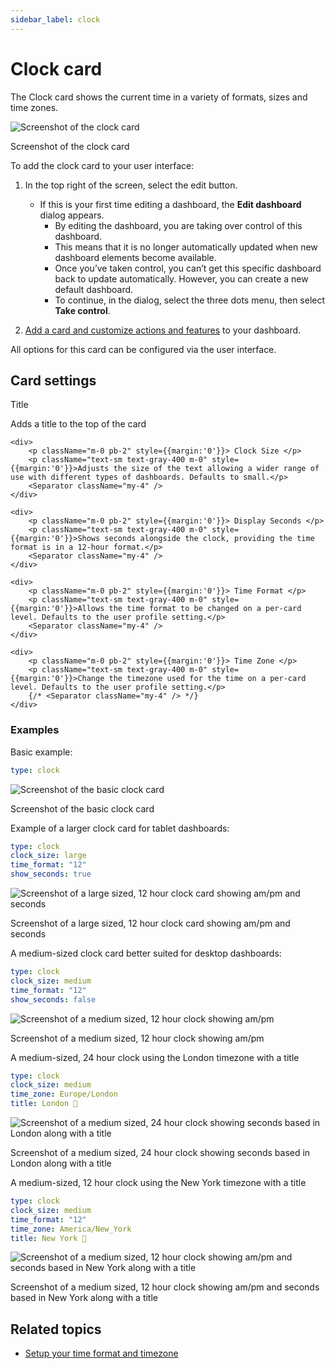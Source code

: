 ```yaml
---
sidebar_label: clock
---
```



# Clock card

<p className="text-xl font-semibold">
The Clock card shows the current time in a variety of formats, sizes and time zones.
</p>

![Screenshot of the clock card](./img/clock_1.png)
<p className="text-center font-extralight">Screenshot of the clock card</p>

To add the clock card to your user interface:

1. In the top right of the screen, select the edit <Pencil className='align-middle inline ' size={18}  />  button.
    - If this is your first time editing a dashboard, the **Edit dashboard** dialog appears.
        - By editing the dashboard, you are taking over control of this dashboard.
        - This means that it is no longer automatically updated when new dashboard elements become available.
        - Once you’ve taken control, you can’t get this specific dashboard back to update automatically. However, you can create a new default dashboard.
        - To continue, in the dialog, select the three dots <EllipsisVertical className='align-middle inline' size={18} />  menu, then select **Take control**.

2. [Add a card and customize actions and features](https://www.home-assistant.io/dashboards/cards/#adding-cards-to-your-dashboard) to your dashboard.

All options for this card can be configured via the user interface.

## Card settings 


<div className="bg-white p-6 rounded-2xl border border-[rgba(0,0,0,0.12)] mb-4"> 
    <div>
        <p className="m-0 pb-2" style={{margin:'0'}}> Title </p>
        <p className="text-sm text-gray-400 m-0" style={{margin:'0'}}>Adds a title to the top of the card</p>
        <Separator className="my-4" />
    </div>

    <div>
        <p className="m-0 pb-2" style={{margin:'0'}}> Clock Size </p>
        <p className="text-sm text-gray-400 m-0" style={{margin:'0'}}>Adjusts the size of the text allowing a wider range of use with different types of dashboards. Defaults to small.</p>
        <Separator className="my-4" />
    </div>

    <div>
        <p className="m-0 pb-2" style={{margin:'0'}}> Display Seconds </p>
        <p className="text-sm text-gray-400 m-0" style={{margin:'0'}}>Shows seconds alongside the clock, providing the time format is in a 12-hour format.</p>
        <Separator className="my-4" />
    </div>

    <div>
        <p className="m-0 pb-2" style={{margin:'0'}}> Time Format </p>
        <p className="text-sm text-gray-400 m-0" style={{margin:'0'}}>Allows the time format to be changed on a per-card level. Defaults to the user profile setting.</p>
        <Separator className="my-4" />
    </div>

    <div>
        <p className="m-0 pb-2" style={{margin:'0'}}> Time Zone </p>
        <p className="text-sm text-gray-400 m-0" style={{margin:'0'}}>Change the timezone used for the time on a per-card level. Defaults to the user profile setting.</p>
        {/* <Separator className="my-4" /> */}
    </div>

</div>

### Examples

Basic example:

```yaml
type: clock
```

![Screenshot of the basic clock card](./img/clock_2.png)
<p className="text-center font-extralight">Screenshot of the basic clock card</p>

Example of a larger clock card for tablet dashboards:

```yaml
type: clock
clock_size: large
time_format: "12"
show_seconds: true
```

![Screenshot of a large sized, 12 hour clock card showing am/pm and seconds](./img/clock_3.png)
<p className='text-center font-extralight'>Screenshot of a large sized, 12 hour clock card showing am/pm and seconds</p>

A medium-sized clock card better suited for desktop dashboards:

```yaml
type: clock
clock_size: medium
time_format: "12"
show_seconds: false
```

![Screenshot of a medium sized, 12 hour clock showing am/pm](./img/clock_4.png)
<p className='text-center font-extralight'>Screenshot of a medium sized, 12 hour clock showing am/pm</p>

A medium-sized, 24 hour clock using the London timezone with a title

```yaml
type: clock
clock_size: medium
time_zone: Europe/London
title: London 💂
```

![Screenshot of a medium sized, 24 hour clock showing seconds based in London along with a title](./img/clock_5.png)
<p className='text-center font-extralight'>Screenshot of a medium sized, 24 hour clock showing seconds based in London along with a title</p>

A medium-sized, 12 hour clock using the New York timezone with a title

```yaml
type: clock
clock_size: medium
time_format: "12"
time_zone: America/New_York
title: New York 🦅
```

![Screenshot of a medium sized, 12 hour clock showing am/pm and seconds based in New York along with a title](./img/clock_6.png)
<p className='text-center font-extralight'>Screenshot of a medium sized, 12 hour clock showing am/pm and seconds based in New York along with a title</p>

## Related topics
- [Setup your time format and timezone](https://www.home-assistant.io/docs/frontend/#user--or-browser-dependent-settings)

